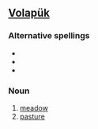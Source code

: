 ==[[Volapük]]==

===Alternative spellings===
*{{l|vo|baylat}}
*{{l|vo|baylayt}}
*{{l|vo|bälät}}

===Noun===
{{infl|vo|noun}}

# [[meadow]]
# [[pasture]]